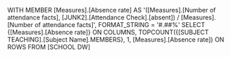 WITH
MEMBER [Measures].[Absence rate] AS
	'([Measures].[Number of attendance facts], [JUNK2].[Attendance Check].[absent]) 
	/ [Measures].[Number of attendance facts]', FORMAT_STRING = '#.##%'
SELECT
    {[Measures].[Absence rate]} ON COLUMNS,
    TOPCOUNT({[SUBJECT TEACHING].[Subject Name].MEMBERS}, 1, [Measures].[Absence rate]) ON ROWS
FROM [SCHOOL DW]